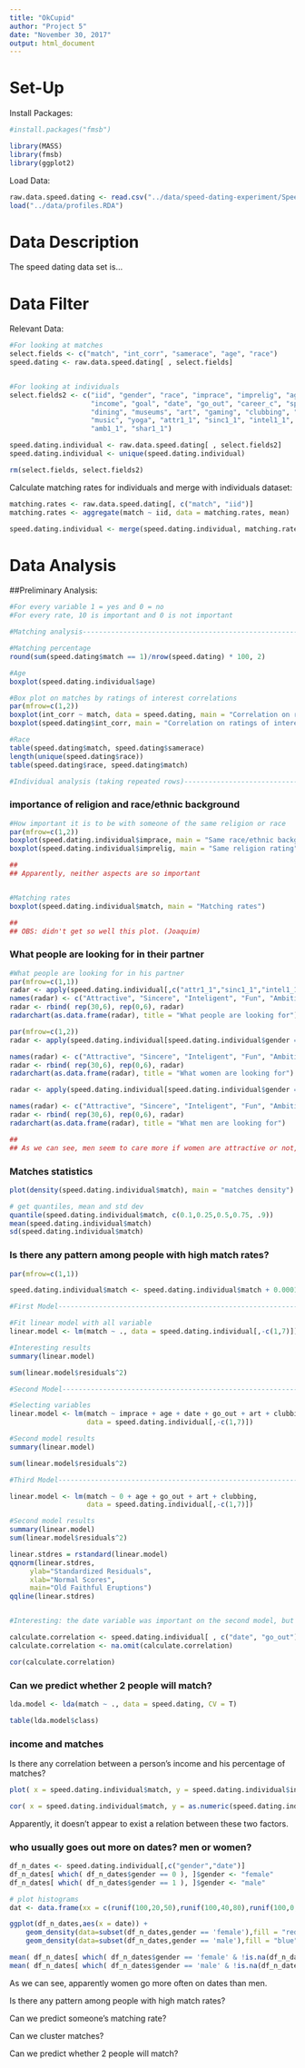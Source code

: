 ```yaml
---
title: "OkCupid"
author: "Project 5"
date: "November 30, 2017"
output: html_document
---
```


# Set-Up

Install Packages:

```r
#install.packages("fmsb")

library(MASS)
library(fmsb)
library(ggplot2)
```

Load Data:

```r
raw.data.speed.dating <- read.csv("../data/speed-dating-experiment/Speed Dating Data.csv")
load("../data/profiles.RDA")
```

# Data Description

The speed dating data set is...

# Data Filter

Relevant Data:

```r
#For looking at matches
select.fields <- c("match", "int_corr", "samerace", "age", "race")
speed.dating <- raw.data.speed.dating[ , select.fields]


#For looking at individuals
select.fields2 <- c("iid", "gender", "race", "imprace", "imprelig", "age",
                    "income", "goal", "date", "go_out", "career_c", "sports", 
                    "dining", "museums", "art", "gaming", "clubbing", "reading", 
                    "music", "yoga", "attr1_1", "sinc1_1", "intel1_1", "fun1_1",
                    "amb1_1", "shar1_1")

speed.dating.individual <- raw.data.speed.dating[ , select.fields2]
speed.dating.individual <- unique(speed.dating.individual)

rm(select.fields, select.fields2)
```

Calculate matching rates for individuals and merge with individuals dataset:

```r
matching.rates <- raw.data.speed.dating[, c("match", "iid")]
matching.rates <- aggregate(match ~ iid, data = matching.rates, mean)

speed.dating.individual <- merge(speed.dating.individual, matching.rates, by = "iid")
```

# Data Analysis

##Preliminary Analysis:

```r
#For every variable 1 = yes and 0 = no
#For every rate, 10 is important and 0 is not important

#Matching analysis-----------------------------------------------------------------------

#Matching percentage
round(sum(speed.dating$match == 1)/nrow(speed.dating) * 100, 2)

#Age
boxplot(speed.dating.individual$age)

#Box plot on matches by ratings of interest correlations
par(mfrow=c(1,2))
boxplot(int_corr ~ match, data = speed.dating, main = "Correlation on ratings of interests x Match")
boxplot(speed.dating$int_corr, main = "Correlation on ratings of interests")

#Race
table(speed.dating$match, speed.dating$samerace)
length(unique(speed.dating$race))
table(speed.dating$race, speed.dating$match)

#Individual analysis (taking repeated rows)-----------------------------------------------

```

### importance of religion and race/ethnic background

```r
#How important it is to be with someone of the same religion or race
par(mfrow=c(1,2))
boxplot(speed.dating.individual$imprace, main = "Same race/ethnic background  rating")
boxplot(speed.dating.individual$imprelig, main = "Same religion rating")

##
## Apparently, neither aspects are so important


#Matching rates
boxplot(speed.dating.individual$match, main = "Matching rates")

## 
## OBS: didn't get so well this plot. (Joaquim)
```

### What people are looking for in their partner

```r
#What people are looking for in his partner
par(mfrow=c(1,1))
radar <- apply(speed.dating.individual[,c("attr1_1","sinc1_1","intel1_1","fun1_1","amb1_1","shar1_1")], 2, mean, na.rm = T)
names(radar) <- c("Attractive", "Sincere", "Inteligent", "Fun", "Ambitious", "Shared Hobbies")
radar <- rbind( rep(30,6), rep(0,6), radar)
radarchart(as.data.frame(radar), title = "What people are looking for")

par(mfrow=c(1,2))
radar <- apply(speed.dating.individual[speed.dating.individual$gender == 0, c("attr1_1", "sinc1_1", "intel1_1", "fun1_1", "amb1_1", "shar1_1")], 2, mean, na.rm = T)

names(radar) <- c("Attractive", "Sincere", "Inteligent", "Fun", "Ambitious", "Shared Hobbies")
radar <- rbind( rep(30,6), rep(0,6), radar)
radarchart(as.data.frame(radar), title = "What women are looking for")

radar <- apply(speed.dating.individual[speed.dating.individual$gender == 1, c("attr1_1", "sinc1_1", "intel1_1", "fun1_1", "amb1_1", "shar1_1")], 2, mean, na.rm = T)

names(radar) <- c("Attractive", "Sincere", "Inteligent", "Fun", "Ambitious", "Shared Hobbies")
radar <- rbind( rep(30,6), rep(0,6), radar)
radarchart(as.data.frame(radar), title = "What men are looking for")

##
## As we can see, men seem to care more if women are attractive or not, when it comes to looking for a partner. Women tend to value more intelligence in their partners.
```

### Matches statistics
```r
plot(density(speed.dating.individual$match), main = "matches density")

# get quantiles, mean and std dev
quantile(speed.dating.individual$match, c(0.1,0.25,0.5,0.75, .9))
mean(speed.dating.individual$match)
sd(speed.dating.individual$match)
```

### Is there any pattern among people with high match rates?

```r
par(mfrow=c(1,1))

speed.dating.individual$match <- speed.dating.individual$match + 0.0001 

#First Model----------------------------------------------------------------------

#Fit linear model with all variable
linear.model <- lm(match ~ ., data = speed.dating.individual[,-c(1,7)])

#Interesting results
summary(linear.model)

sum(linear.model$residuals^2)

#Second Model----------------------------------------------------------------------

#Selecting variables
linear.model <- lm(match ~ imprace + age + date + go_out + art + clubbing, 
                   data = speed.dating.individual[,-c(1,7)])

#Second model results
summary(linear.model)

sum(linear.model$residuals^2)

#Third Model----------------------------------------------------------------------

linear.model <- lm(match ~ 0 + age + go_out + art + clubbing, 
                   data = speed.dating.individual[,-c(1,7)])

#Second model results
summary(linear.model)
sum(linear.model$residuals^2)

linear.stdres = rstandard(linear.model)
qqnorm(linear.stdres, 
     ylab="Standardized Residuals", 
     xlab="Normal Scores", 
     main="Old Faithful Eruptions") 
qqline(linear.stdres)


#Interesting: the date variable was important on the second model, but not on the third... are they highly correlated? or are people lying?

calculate.correlation <- speed.dating.individual[ , c("date", "go_out")]
calculate.correlation <- na.omit(calculate.correlation)

cor(calculate.correlation)
```

### Can we predict whether 2 people will match? 

```r
lda.model <- lda(match ~ ., data = speed.dating, CV = T)

table(lda.model$class)
```


### income and matches
Is there any correlation between a person's income and his percentage of matches?
```r

plot( x = speed.dating.individual$match, y = speed.dating.individual$income )

cor( x = speed.dating.individual$match, y = as.numeric(speed.dating.individual$income) )

```
Apparently, it doesn't appear to exist a relation between these two factors.


### who usually goes out more on dates? men or women?
```r
df_n_dates <- speed.dating.individual[,c("gender","date")]
df_n_dates[ which( df_n_dates$gender == 0 ), ]$gender <- "female"
df_n_dates[ which( df_n_dates$gender == 1 ), ]$gender <- "male"

# plot histograms
dat <- data.frame(xx = c(runif(100,20,50),runif(100,40,80),runif(100,0,30)),yy = rep(letters[1:3],each = 100))

ggplot(df_n_dates,aes(x = date)) + 
    geom_density(data=subset(df_n_dates,gender == 'female'),fill = "red", alpha = 0.2) +
    geom_density(data=subset(df_n_dates,gender == 'male'),fill = "blue", alpha = 0.2)

mean( df_n_dates[ which( df_n_dates$gender == 'female' & !is.na(df_n_dates$date) ), ]$date)
mean( df_n_dates[ which( df_n_dates$gender == 'male' & !is.na(df_n_dates$date) ), ]$date)
```
As we can see, apparently women go more often on dates than men.


Is there any pattern among people with high match rates?

Can we predict someone's matching rate?

Can we cluster matches?

Can we predict whether 2 people will match? 

